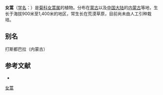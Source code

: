 {{Speciesbox
| name = 女蒿
| status = 
| status_system = 
| image = 
| genus = Hippolytia
| species = trifida
| authority = (Turcz.) Poljak.
}}

'''女蒿'''（[[学名|学名]]：{{lang|la|''Hippolytia trifida''}}）是[[菊科|菊科]][[女蒿属|女蒿属]]的植物。分布在[[蒙古|蒙古]]以及[[中国大陆|中国大陆]]的[[内蒙古|内蒙古]]等地，生长于海拔900米至1,400米的地区，常生长在荒漠草原，目前尚未由人工引种栽培。

== 别名 ==
打斯都巴拉（内蒙古）

== 参考文献 ==
<div class="references-small">
* {{cite web| url =http://www.bioinfo.cn/db05/KmzwSpecies.php?action=view&id=4900| title =女蒿| work =《中国高等植物数据库全库》| publisher =中国科学院微生物研究所| author =昆明植物研究所| accessdate =2009-02-25| archive-date =2018-10-05| archive-url =https://web.archive.org/web/20181005110106/http://www.bioinfo.cn/db05/KmzwSpecies.php?action=view&id=4900| dead-url =yes}}
</div>
{{Taxonbar|from=Q10942808}}

[[Category:女蒿属|女蒿]]


{{植物小作品}}